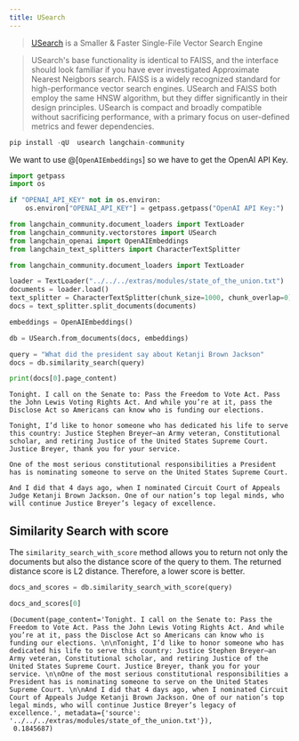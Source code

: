 ```yaml
---
title: USearch
---
```


>[USearch](https://unum-cloud.github.io/usearch/) is a Smaller & Faster Single-File Vector Search Engine

>USearch's base functionality is identical to FAISS, and the interface should look familiar if you have ever investigated Approximate Nearest Neigbors search. FAISS is a widely recognized standard for high-performance vector search engines. USearch and FAISS both employ the same HNSW algorithm, but they differ significantly in their design principles. USearch is compact and broadly compatible without sacrificing performance, with a primary focus on user-defined metrics and fewer dependencies.

```python
pip install -qU  usearch langchain-community
```

We want to use @[`OpenAIEmbeddings`] so we have to get the OpenAI API Key.

```python
import getpass
import os

if "OPENAI_API_KEY" not in os.environ:
    os.environ["OPENAI_API_KEY"] = getpass.getpass("OpenAI API Key:")
```

```python
from langchain_community.document_loaders import TextLoader
from langchain_community.vectorstores import USearch
from langchain_openai import OpenAIEmbeddings
from langchain_text_splitters import CharacterTextSplitter
```

```python
from langchain_community.document_loaders import TextLoader

loader = TextLoader("../../../extras/modules/state_of_the_union.txt")
documents = loader.load()
text_splitter = CharacterTextSplitter(chunk_size=1000, chunk_overlap=0)
docs = text_splitter.split_documents(documents)

embeddings = OpenAIEmbeddings()
```

```python
db = USearch.from_documents(docs, embeddings)

query = "What did the president say about Ketanji Brown Jackson"
docs = db.similarity_search(query)
```

```python
print(docs[0].page_content)
```

```output
Tonight. I call on the Senate to: Pass the Freedom to Vote Act. Pass the John Lewis Voting Rights Act. And while you’re at it, pass the Disclose Act so Americans can know who is funding our elections.

Tonight, I’d like to honor someone who has dedicated his life to serve this country: Justice Stephen Breyer—an Army veteran, Constitutional scholar, and retiring Justice of the United States Supreme Court. Justice Breyer, thank you for your service.

One of the most serious constitutional responsibilities a President has is nominating someone to serve on the United States Supreme Court.

And I did that 4 days ago, when I nominated Circuit Court of Appeals Judge Ketanji Brown Jackson. One of our nation’s top legal minds, who will continue Justice Breyer’s legacy of excellence.
```

## Similarity Search with score

The `similarity_search_with_score` method allows you to return not only the documents but also the distance score of the query to them. The returned distance score is L2 distance. Therefore, a lower score is better.

```python
docs_and_scores = db.similarity_search_with_score(query)
```

```python
docs_and_scores[0]
```

```output
(Document(page_content='Tonight. I call on the Senate to: Pass the Freedom to Vote Act. Pass the John Lewis Voting Rights Act. And while you’re at it, pass the Disclose Act so Americans can know who is funding our elections. \n\nTonight, I’d like to honor someone who has dedicated his life to serve this country: Justice Stephen Breyer—an Army veteran, Constitutional scholar, and retiring Justice of the United States Supreme Court. Justice Breyer, thank you for your service. \n\nOne of the most serious constitutional responsibilities a President has is nominating someone to serve on the United States Supreme Court. \n\nAnd I did that 4 days ago, when I nominated Circuit Court of Appeals Judge Ketanji Brown Jackson. One of our nation’s top legal minds, who will continue Justice Breyer’s legacy of excellence.', metadata={'source': '../../../extras/modules/state_of_the_union.txt'}),
 0.1845687)
```

```python

```
